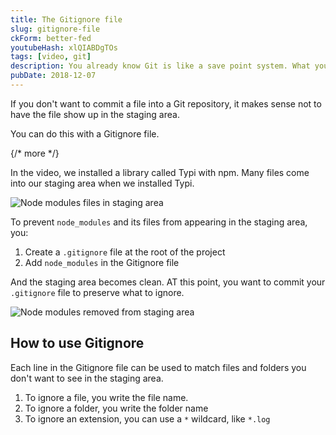 ```yaml
---
title: The Gitignore file
slug: gitignore-file
ckForm: better-fed
youtubeHash: xlQIABDgTOs
tags: [video, git]
description: You already know Git is like a save point system. What you've done so far is to learn to save. But how do you undo, and go back to a previous state? That's what we're going to cover
pubDate: 2018-12-07
---
```


If you don't want to commit a file into a Git repository, it makes sense not to have the file show up in the staging area.

You can do this with a Gitignore file.

{/* more */}

In the video, we installed a library called Typi with npm. Many files come into our staging area when we installed Typi.

<Image
  src='/images/2018/gitignore/node-modules-folder.png'
  alt='Node modules files in staging area'
/>

To prevent `node_modules` and its files from appearing in the staging area, you:

1. Create a `.gitignore` file at the root of the project
2. Add `node_modules` in the Gitignore file

And the staging area becomes clean. AT this point, you want to commit your `.gitignore` file to preserve what to ignore.

<Image
  src='/images/2018/gitignore/clean-staging-area.png'
  alt='Node modules removed from staging area'
/>

## How to use Gitignore

Each line in the Gitignore file can be used to match files and folders you don't want to see in the staging area.

1. To ignore a file, you write the file name.
2. To ignore a folder, you write the folder name
3. To ignore an extension, you can use a `*` wildcard, like `*.log`
